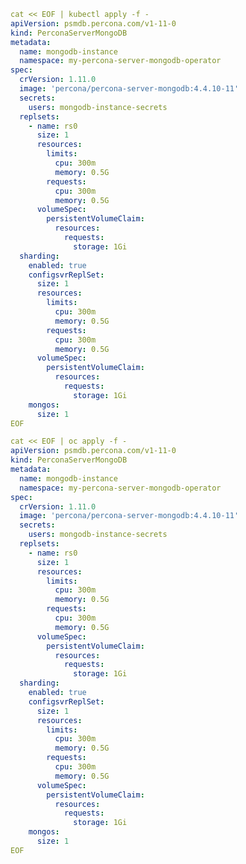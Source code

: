 
<Tabs groupId="advanced-guide">
  <TabItem value="kubernetes" label="Kubernetes">

```yaml
cat << EOF | kubectl apply -f -
apiVersion: psmdb.percona.com/v1-11-0
kind: PerconaServerMongoDB
metadata:
  name: mongodb-instance
  namespace: my-percona-server-mongodb-operator
spec:
  crVersion: 1.11.0
  image: 'percona/percona-server-mongodb:4.4.10-11'
  secrets:
    users: mongodb-instance-secrets
  replsets:
    - name: rs0
      size: 1
      resources:
        limits:
          cpu: 300m
          memory: 0.5G
        requests:
          cpu: 300m
          memory: 0.5G
      volumeSpec:
        persistentVolumeClaim:
          resources:
            requests:
              storage: 1Gi
  sharding:
    enabled: true
    configsvrReplSet:
      size: 1
      resources:
        limits:
          cpu: 300m
          memory: 0.5G
        requests:
          cpu: 300m
          memory: 0.5G
      volumeSpec:
        persistentVolumeClaim:
          resources:
            requests:
              storage: 1Gi
    mongos:
      size: 1
EOF

```
  </TabItem>
  <TabItem value="openshift" label="OpenShift">

```yaml
cat << EOF | oc apply -f -
apiVersion: psmdb.percona.com/v1-11-0
kind: PerconaServerMongoDB
metadata:
  name: mongodb-instance
  namespace: my-percona-server-mongodb-operator
spec:
  crVersion: 1.11.0
  image: 'percona/percona-server-mongodb:4.4.10-11'
  secrets:
    users: mongodb-instance-secrets
  replsets:
    - name: rs0
      size: 1
      resources:
        limits:
          cpu: 300m
          memory: 0.5G
        requests:
          cpu: 300m
          memory: 0.5G
      volumeSpec:
        persistentVolumeClaim:
          resources:
            requests:
              storage: 1Gi
  sharding:
    enabled: true
    configsvrReplSet:
      size: 1
      resources:
        limits:
          cpu: 300m
          memory: 0.5G
        requests:
          cpu: 300m
          memory: 0.5G
      volumeSpec:
        persistentVolumeClaim:
          resources:
            requests:
              storage: 1Gi
    mongos:
      size: 1
EOF
```
  </TabItem>
</Tabs>